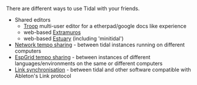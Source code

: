 <languages/>
There are different ways to use Tidal with your friends. 

* Shared editors
** [https://github.com/Qirky/Troop Troop] multi-user editor for a etherpad/google docs like experience
** web-based [https://github.com/d0kt0r0/extramuros Extramuros]
** web-based [https://github.com/d0kt0r0/Estuary Estuary] (including 'minitidal')
* [[Network tempo sharing]] - between tidal instances running on different computers
* [[EspGrid tempo sharing]] - between instances of different languages/environments on the same or different computers
* [[Link synchronisation]] - between tidal and other software compatible with Ableton's Link protocol